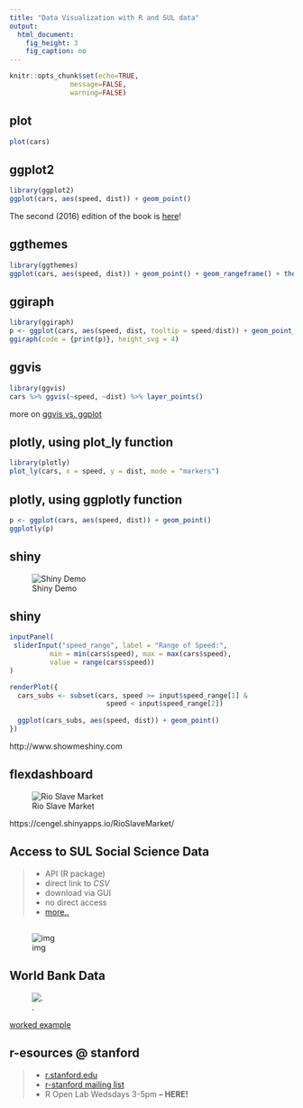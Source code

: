 ```yaml
---
title: "Data Visualization with R and SUL data"
output: 
  html_document: 
    fig_height: 3
    fig_caption: no
---
```


```r
knitr::opts_chunk$set(echo=TRUE,
               message=FALSE,
               warning=FALSE)
```

## plot

```r
plot(cars)
```

## ggplot2 {.smaller}
```r
library(ggplot2)
ggplot(cars, aes(speed, dist)) + geom_point()
```

The second (2016) edition of the book is [here](http://link.springer.com/book/10.1007/978-3-319-24277-4)!


## ggthemes {.smaller}
```r
library(ggthemes)
ggplot(cars, aes(speed, dist)) + geom_point() + geom_rangeframe() + theme_tufte()
```

## ggiraph {.smaller}
```r
library(ggiraph)
p <- ggplot(cars, aes(speed, dist, tooltip = speed/dist)) + geom_point_interactive()
ggiraph(code = {print(p)}, height_svg = 4)
```

## ggvis {.smaller}
```r
library(ggvis)
cars %>% ggvis(~speed, ~dist) %>% layer_points()
```

more on [ggvis vs. ggplot](http://ggvis.rstudio.com/ggplot2.html)


## plotly, using plot_ly function {.smaller}

```r
library(plotly)
plot_ly(cars, x = speed, y = dist, mode = "markers")
```

## plotly, using ggplotly function  {.smaller}

```r
p <- ggplot(cars, aes(speed, dist)) + geom_point()
ggplotly(p)
```

## shiny
![Shiny Demo](img/ShinyDemo.png)

## shiny
```r
inputPanel(
 sliderInput("speed_range", label = "Range of Speed:",
          min = min(cars$speed), max = max(cars$speed), 
          value = range(cars$speed))
)

renderPlot({
  cars_subs <- subset(cars, speed >= input$speed_range[1] & 
                        speed < input$speed_range[2])
  
  ggplot(cars_subs, aes(speed, dist)) + geom_point()
})
```

http://www.showmeshiny.com

## flexdashboard {.flexbox .vcenter}

![Rio Slave Market](img/RioSlaveMarket.png)

https://cengel.shinyapps.io/RioSlaveMarket/

## Access to SUL Social Science Data {.flexbox .vcenter}
> - API (R package)
> - direct link to _CSV_
> - download via GUI
> - no direct access
> - [more..](SULdataAccess.html)

## 
![img](img/AmericanPoverty4.png)

## World Bank Data
![.](img/WorldBank.png)

[worked example](worldbank.html)

## r-esources @ stanford  {.flexbox .vcenter}

> - [r.stanford.edu](http://r.stanford.edu)
> - [r-stanford mailing list](https://mailman.stanford.edu/mailman/listinfo/r-stanford) 
> - R Open Lab Wedsdays 3-5pm **-- HERE!**